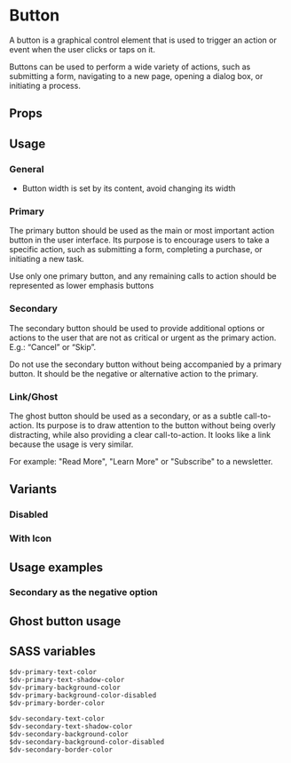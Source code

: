 

<Meta of={ButtonStories} />

# Button

A button is a graphical control element that is used to trigger an action or event when the user clicks or taps on it.

Buttons can be used to perform a wide variety of actions, such as submitting a form, navigating to a new page, opening
a dialog box, or initiating a process.

<Canvas of={ButtonStories.Default} />

## Props

<Controls />

## Usage

### General

- Button width is set by its content, avoid changing its width

### Primary

The primary button should be used as the main or most important action button in the user interface. Its purpose is to
encourage users to take a specific action, such as submitting a form, completing a purchase, or initiating a new task.

Use only one primary button, and any remaining calls to action should be represented as lower emphasis buttons

### Secondary

The secondary button should be used to provide additional options or actions to the user that are not as critical or
urgent as the primary action. E.g.: “Cancel” or “Skip”.

Do not use the secondary button without being accompanied by a primary button. It should be the negative or alternative
action to the primary.

### Link/Ghost

The ghost button should be used as a secondary, or as a subtle call-to-action. Its purpose is to
draw attention to the button without being overly distracting, while also providing a clear call-to-action. It looks
like a link because the usage is very similar.

For example: "Read More", "Learn More" or "Subscribe" to a newsletter.

## Variants

<Canvas of={ButtonStories.Variants} />

### Disabled

<Canvas of={ButtonStories.Disabled} />

### With Icon

<Canvas of={ButtonStories.WithIcon} />

## Usage examples

### Secondary as the negative option

<Canvas of={ButtonStories.SecondaryAsTheNegativeOption} />

## Ghost button usage

<Canvas of={ButtonStories.GhostButtonUsage} />

## SASS variables

```
$dv-primary-text-color
$dv-primary-text-shadow-color
$dv-primary-background-color
$dv-primary-background-color-disabled
$dv-primary-border-color

$dv-secondary-text-color
$dv-secondary-text-shadow-color
$dv-secondary-background-color
$dv-secondary-background-color-disabled
$dv-secondary-border-color
```